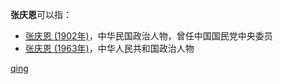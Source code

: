 '''张庆恩'''可以指：
* [[张庆恩_(1902年)|张庆恩 (1902年)]]，中华民国政治人物，曾任中国国民党中央委员
* [[张庆恩_(1963年)|张庆恩 (1963年)]]，中华人民共和国政治人物

{{disambig}}
[[Category:三字张姓人名消歧义|qing]]
